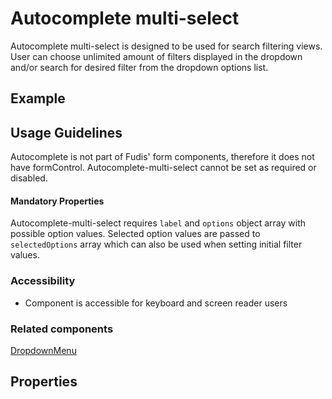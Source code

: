 
<Meta title="Components/Autocomplete multi-select" />

# Autocomplete multi-select

Autocomplete multi-select is designed to be used for search filtering views. User can choose unlimited amount of filters displayed in the dropdown and/or search for desired filter from the dropdown options list.

## Example

<Canvas of={AutocompleteMultiSelectStories.AutocompleteMultiSelect}></Canvas>

## Usage Guidelines

Autocomplete is not part of Fudis' form components, therefore it does not have formControl. Autocomplete-multi-select cannot be set as required or disabled.

#### Mandatory Properties

Autocomplete-multi-select requires `label` and `options` object array with possible option values. Selected option values are passed to `selectedOptions` array which can also be used when setting initial filter values.

### Accessibility

- Component is accessible for keyboard and screen reader users


### Related components

[DropdownMenu](/docs/components-dropdown-menu--documentation)

## Properties

<ArgTypes of={AutocompleteMultiSelectComponent} />
